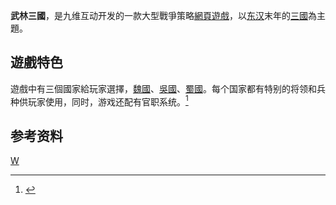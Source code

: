 '''武林三國'''，是九维互动开发的一款大型戰爭策略[[網頁遊戲|網頁遊戲]]，以[[东汉|东汉]]末年的[[三國|三國]]為主題。

==遊戲特色==
遊戲中有三個國家給玩家選擇，[[曹魏|魏國]]、[[東吳|吳國]]、[[蜀汉|蜀國]]。每个国家都有特别的将领和兵种供玩家使用，同时，游戏还配有官职系统。<ref>{{Cite web |url=http://sg.9wee.com/ |title=武林三国官方网站 |access-date=2009-07-10 |archive-date=2021-04-13 |archive-url=https://web.archive.org/web/20210413010134/http://sg.9wee.com/ |dead-url=no }}</ref>

==参考资料==
{{reflist}}
  
{{CVG-stub}}

[[Category:基于浏览器的多人在线游戏|W]]